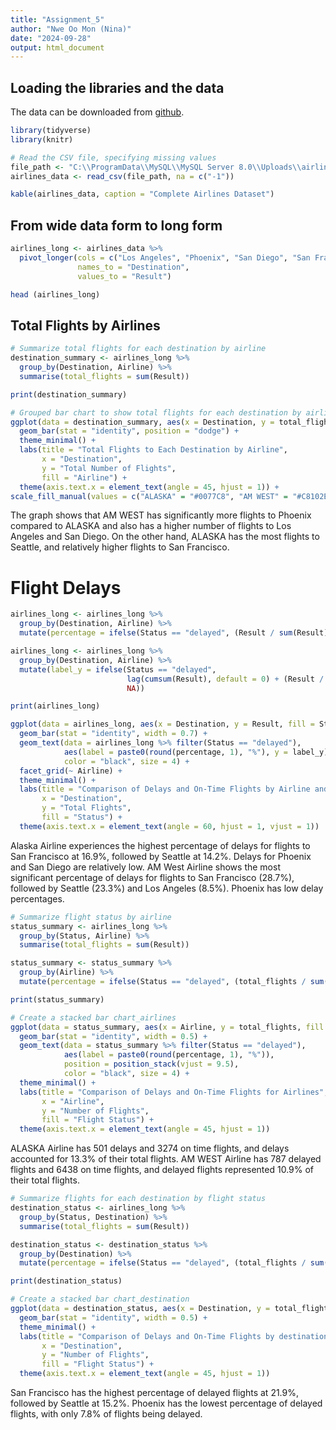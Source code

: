 ---
title: "Assignment_5"
author: "Nwe Oo Mon (Nina)"
date: "2024-09-28"
output: html_document
---
## Loading the libraries and the data
The data can be downloaded from
 [github](https://github.com/Nweoomon/Assignment5_607_092924/blob/main/airlines.csv).
```{r setup}
library(tidyverse)
library(knitr)

# Read the CSV file, specifying missing values
file_path <- "C:\\ProgramData\\MySQL\\MySQL Server 8.0\\Uploads\\airlines.csv"
airlines_data <- read_csv(file_path, na = c("-1"))

kable(airlines_data, caption = "Complete Airlines Dataset")
```

## From wide data form to long form
```{r long_data}
airlines_long <- airlines_data %>%
  pivot_longer(cols = c("Los Angeles", "Phoenix", "San Diego", "San Francisco", "Seattle"),
               names_to = "Destination",
               values_to = "Result")

head (airlines_long)
```

## Total Flights by Airlines
```{r total_flights}
# Summarize total flights for each destination by airline
destination_summary <- airlines_long %>%
  group_by(Destination, Airline) %>%
  summarise(total_flights = sum(Result))

print(destination_summary)

# Grouped bar chart to show total flights for each destination by airline
ggplot(data = destination_summary, aes(x = Destination, y = total_flights, fill = Airline)) +
  geom_bar(stat = "identity", position = "dodge") +
  theme_minimal() +
  labs(title = "Total Flights to Each Destination by Airline",
       x = "Destination",
       y = "Total Number of Flights",
       fill = "Airline") +
  theme(axis.text.x = element_text(angle = 45, hjust = 1)) +
scale_fill_manual(values = c("ALASKA" = "#0077C8", "AM WEST" = "#C8102E"))
```

The graph shows that AM WEST has significantly more flights to Phoenix compared to ALASKA and also has a higher number of flights to Los Angeles and San Diego. On the other hand, ALASKA has the most flights to Seattle, and relatively higher flights to San Francisco.

# Flight Delays
```{r flight_status_airline_destination}

airlines_long <- airlines_long %>%
  group_by(Destination, Airline) %>%
  mutate(percentage = ifelse(Status == "delayed", (Result / sum(Result)) * 100, NA))

airlines_long <- airlines_long %>%
  group_by(Destination, Airline) %>%
  mutate(label_y = ifelse(Status == "delayed", 
                          lag(cumsum(Result), default = 0) + (Result / 2), 
                          NA))

print(airlines_long)

ggplot(data = airlines_long, aes(x = Destination, y = Result, fill = Status)) +
  geom_bar(stat = "identity", width = 0.7) + 
  geom_text(data = airlines_long %>% filter(Status == "delayed"),
            aes(label = paste0(round(percentage, 1), "%"), y = label_y),
            color = "black", size = 4) +
  facet_grid(~ Airline) +
  theme_minimal() +
  labs(title = "Comparison of Delays and On-Time Flights by Airline and Destination",
       x = "Destination",
       y = "Total Flights",
       fill = "Status") +
  theme(axis.text.x = element_text(angle = 60, hjust = 1, vjust = 1))  
```

Alaska Airline experiences the highest percentage of delays for flights to San Francisco at 16.9%, followed by Seattle at 14.2%. Delays for Phoenix and San Diego are relatively low.
AM West Airline shows the most significant percentage of delays for flights to San Francisco (28.7%), followed by Seattle (23.3%) and Los Angeles (8.5%). Phoenix has low delay percentages.

```{r flight_status_airline}
# Summarize flight status by airline
status_summary <- airlines_long %>%
  group_by(Status, Airline) %>%
  summarise(total_flights = sum(Result))

status_summary <- status_summary %>%
  group_by(Airline) %>%
  mutate(percentage = ifelse(Status == "delayed", (total_flights / sum(total_flights)) * 100, NA))

print(status_summary)

# Create a stacked bar chart_airlines
ggplot(data = status_summary, aes(x = Airline, y = total_flights, fill = Status)) +
  geom_bar(stat = "identity", width = 0.5) +
  geom_text(data = status_summary %>% filter(Status == "delayed"),
            aes(label = paste0(round(percentage, 1), "%")),
            position = position_stack(vjust = 9.5),
            color = "black", size = 4) +
  theme_minimal() +
  labs(title = "Comparison of Delays and On-Time Flights for Airlines",
       x = "Airline",
       y = "Number of Flights",
       fill = "Flight Status") +
  theme(axis.text.x = element_text(angle = 45, hjust = 1))
```

ALASKA Airline has 501 delays and 3274 on time flights, and delays accounted for 13.3% of their total flights.
AM WEST Airline has 787 delayed flights and 6438 on time flights, and delayed flights represented 10.9% of their total flights.

```{r flight_status_destination}
# Summarize flights for each destination by flight status
destination_status <- airlines_long %>%
  group_by(Status, Destination) %>%
  summarise(total_flights = sum(Result))

destination_status <- destination_status %>%
  group_by(Destination) %>%
  mutate(percentage = ifelse(Status == "delayed", (total_flights / sum(total_flights)) * 100, NA))

print(destination_status)

# Create a stacked bar chart_destination
ggplot(data = destination_status, aes(x = Destination, y = total_flights, fill = Status)) +
  geom_bar(stat = "identity", width = 0.5) +
  theme_minimal() +
  labs(title = "Comparison of Delays and On-Time Flights by destination",
       x = "Destination",
       y = "Number of Flights",
       fill = "Flight Status") +
  theme(axis.text.x = element_text(angle = 45, hjust = 1))
```

San Francisco has the highest percentage of delayed flights at 21.9%, followed by Seattle at 15.2%.
Phoenix has the lowest percentage of delayed flights, with only 7.8% of flights being delayed.
